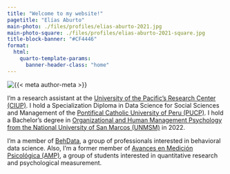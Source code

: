 ```yaml
---
title: "Welcome to my website!"
pagetitle: "Elías Aburto"
main-photo: ./files/profiles/elias-aburto-2021.jpg
main-photo-square: ./files/profiles/elias-aburto-2021-square.jpg
title-block-banner: "#CF4446"
format:
  html:
    quarto-template-params:
      banner-header-class: "home"
---
```


::: {.grid}

::: {.g-col-12 .g-col-sm-4}

```{=html}
<div class="grid" style="--bs-columns: 5; row-gap: 0;">
  <div class="g-col-1 g-col-sm-0"></div>
  <div class="g-col-3 g-col-sm-5">
    <picture>
      <source media="(max-width: 576px)" srcset="{{< meta main-photo-square >}}">
      <source media="(min-width: 576px)" srcset="{{< meta main-photo >}}">
      <img class="img-fluid" src="{{< meta main-photo >}}" alt="{{< meta author-meta >}}">
    </picture>
  </div>
  <div class="g-col-1 g-col-sm-0"></div>
</div>
```

:::

::: {.g-col-12 .g-col-sm-8}

I'm a research assistant at the [University of the Pacific’s Research Center (CIUP)](https://ciup.up.edu.pe/){target="_blank"}. I hold a Specialization Diploma in Data Science for Social Sciences and Management of the [Pontifical Catholic University of Peru (PUCP)](https://www.pucp.edu.pe/){target="_blank"}. I hold a Bachelor’s degree in [Organizational and Human Management Psychology from the National University of San Marcos (UNMSM)](https://www.unmsm.edu.pe/){target="_blank"} in 2022.

I'm a member of [BehData](https://github.com/BehData){target="_blank"}, a group of professionals interested in behavioral data science. Also, I'm a former member of [Avances en Medición Psicológica (AMP)](https://www.facebook.com/amp.unmsm){target="_blank"}, a group of students interested in quantitative research and psychological measurement.

:::

:::
